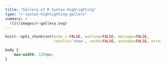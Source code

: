 ```yaml
---
title: "Gallery of R Syntax Highlighting"
type: "r-syntax-highlighting-gallery"
summary: >
  ![](/images/r-gallery.svg)
---
```


```r
knitr::opts_chunk$set(echo = FALSE, warning=FALSE, message=FALSE,
                      results='show', cache=FALSE, autodep=FALSE, error = TRUE)
```

```css
body {
	max-width: 1200px;
}
```

